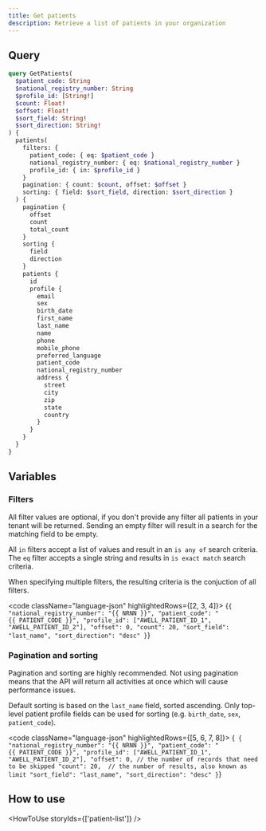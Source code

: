 ```yaml
---
title: Get patients
description: Retrieve a list of patients in your organization
---
```


## Query

```graphql
query GetPatients(
  $patient_code: String
  $national_registry_number: String
  $profile_id: [String!]
  $count: Float!
  $offset: Float!
  $sort_field: String!
  $sort_direction: String!
) {
  patients(
    filters: {
      patient_code: { eq: $patient_code }
      national_registry_number: { eq: $national_registry_number }
      profile_id: { in: $profile_id }
    }
    pagination: { count: $count, offset: $offset }
    sorting: { field: $sort_field, direction: $sort_direction }
  ) {
    pagination {
      offset
      count
      total_count
    }
    sorting {
      field
      direction
    }
    patients {
      id
      profile {
        email
        sex
        birth_date
        first_name
        last_name
        name
        phone
        mobile_phone
        preferred_language
        patient_code
        national_registry_number
        address {
          street
          city
          zip
          state
          country
        }
      }
    }
  }
}
```

## Variables

### Filters

All filter values are optional, if you don't provide any filter all patients in your tenant will be returned.
Sending an empty filter will result in a search for the matching field to be empty.

All `in` filters accept a list of values and result in an `is any of` search criteria. The `eq` filter accepts a single string and results in `is exact match` search criteria.

When specifying multiple filters, the resulting criteria is the conjuction of all filters.

<code className="language-json" highlightedRows={[2, 3, 4]}>
  {`
  {
    "national_registry_number": "{{ NRNN }}",
    "patient_code": "{{ PATIENT_CODE }}",
    "profile_id": ["AWELL_PATIENT_ID_1", "AWELL_PATIENT_ID_2"],
    "offset": 0,
    "count": 20,
    "sort_field": "last_name",
    "sort_direction": "desc"
  }
  `}
</code>

### Pagination and sorting

Pagination and sorting are highly recommended. Not using pagination means that the API will return all activities at once which will cause performance issues.

Default sorting is based on the `last_name` field, sorted ascending. Only top-level patient profile fields can be used for sorting (e.g. `birth_date`, `sex`, `patient_code`).

<code className="language-json" highlightedRows={[5, 6, 7, 8]}>
  {`
  {
    "national_registry_number": "{{ NRNN }}",
    "patient_code": "{{ PATIENT_CODE }}",
    "profile_id": ["AWELL_PATIENT_ID_1", "AWELL_PATIENT_ID_2"],
    "offset": 0, // the number of records that need to be skipped
    "count": 20,  // the number of results, also known as limit
    "sort_field": "last_name",
    "sort_direction": "desc"
  }`}
</code>

## How to use

<HowToUse storyIds={['patient-list']} />
